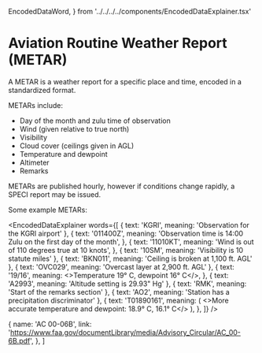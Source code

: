   EncodedDataWord,
} from '../../../../components/EncodedDataExplainer.tsx'


# Aviation Routine Weather Report (METAR)

A METAR is a weather report for a specific place and time, encoded in a
standardized format.

METARs include:

- Day of the month and zulu time of observation
- Wind (given relative to true north)
- Visibility
- Cloud cover (ceilings given in AGL)
- Temperature and dewpoint
- Altimeter
- Remarks

METARs are published hourly, however if conditions change rapidly, a SPECI
report may be issued.

Some example METARs:

<EncodedDataExplainer
  words={[
    { text: 'KGRI', meaning: 'Observation for the KGRI airport' },
    {
      text: '011400Z',
      meaning: 'Observation time is 14:00 Zulu on the first day of the month',
    },
    {
      text: '11010KT',
      meaning: 'Wind is out of 110 degrees true at 10 knots',
    },
    { text: '10SM', meaning: 'Visibility is 10 statute miles' },
    { text: 'BKN011', meaning: 'Ceiling is broken at 1,100 ft. AGL' },
    { text: 'OVC029', meaning: 'Overcast layer at 2,900 ft. AGL' },
    {
      text: '19/16',
      meaning: <>Temperature 19&deg; C, dewpoint 16&deg; C</>,
    },
    { text: 'A2993', meaning: 'Altitude setting is 29.93" Hg' },
    { text: 'RMK', meaning: 'Start of the remarks section' },
    { text: 'AO2', meaning: 'Station has a precipitation discriminator' },
    {
      text: 'T01890161',
      meaning: (
        <>More accurate temperature and dewpoint: 18.9&deg; C, 16.1&deg; C</>
      ),
    },
  ]}
/>

  {
    name: 'AC 00-06B',
    link: 'https://www.faa.gov/documentLibrary/media/Advisory_Circular/AC_00-6B.pdf',
  },
]
